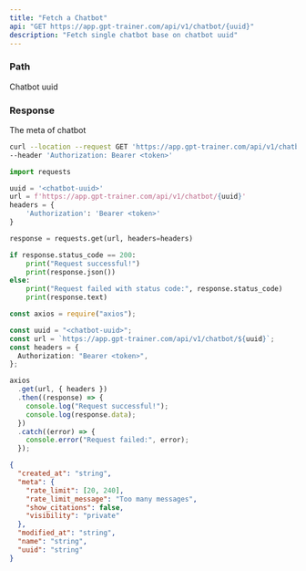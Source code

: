 ```yaml
---
title: "Fetch a Chatbot"
api: "GET https://app.gpt-trainer.com/api/v1/chatbot/{uuid}"
description: "Fetch single chatbot base on chatbot uuid"
---
```


### Path

<ParamField path="uuid" type="string" required>
  Chatbot uuid
</ParamField>

### Response

<ResponseField name="created_at" type="string" />

<ResponseField name="meta" type="object">
  The meta of chatbot
  <Expandable title="Chatbot meta">
    <ResponseField name="rate_limit" type="[number, number]" />
    <ResponseField name="rate_limit_message" type="string" />
    <ResponseField name="show_citation" type="boolean" />
    <ResponseField name="visibility" type="string" />
  </Expandable>
</ResponseField>

<ResponseField name="modified_at" type="string" />
<ResponseField name="name" type="string" />
<ResponseField name="uuid" type="string" />

<RequestExample>

```bash Curl
curl --location --request GET 'https://app.gpt-trainer.com/api/v1/chatbot/{chatbot-uuid}' \
--header 'Authorization: Bearer <token>'
```

```py Python
import requests

uuid = '<chatbot-uuid>'
url = f'https://app.gpt-trainer.com/api/v1/chatbot/{uuid}'
headers = {
    'Authorization': 'Bearer <token>'
}

response = requests.get(url, headers=headers)

if response.status_code == 200:
    print("Request successful!")
    print(response.json())
else:
    print("Request failed with status code:", response.status_code)
    print(response.text)
```

```ts JavaScript
const axios = require("axios");

const uuid = "<chatbot-uuid>";
const url = `https://app.gpt-trainer.com/api/v1/chatbot/${uuid}`;
const headers = {
  Authorization: "Bearer <token>",
};

axios
  .get(url, { headers })
  .then((response) => {
    console.log("Request successful!");
    console.log(response.data);
  })
  .catch((error) => {
    console.error("Request failed:", error);
  });
```

</RequestExample>

<ResponseExample>

```json Response
{
  "created_at": "string",
  "meta": {
    "rate_limit": [20, 240],
    "rate_limit_message": "Too many messages",
    "show_citations": false,
    "visibility": "private"
  },
  "modified_at": "string",
  "name": "string",
  "uuid": "string"
}
```

</ResponseExample>
